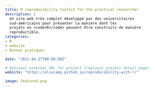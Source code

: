 ```yaml
---
title: R reproducibility toolkit for the practical researcher
description: |
  Un site web très complet développé par des universitaires
  sud-américains pour présenter la manière dont les
  projets en <code>R</code> peuvent être construits de manière
  reproductible.
categories:
- R
- website
- Bonnes pratiques

date: "2021-04-27T00:00:00Z"

# Optional external URL for project (replaces project detail page).
website: "https://eliocamp.github.io/reproducibility-with-r/"

image: featured.png
---
```


